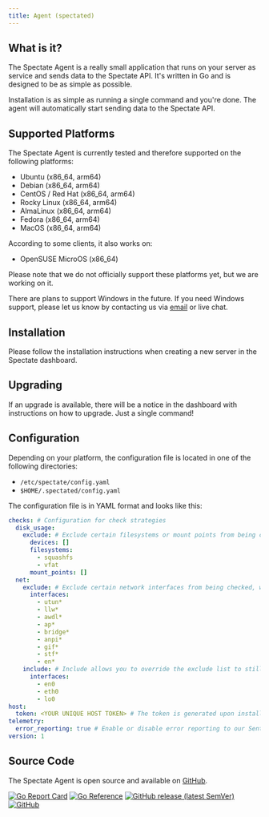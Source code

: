 ```yaml
---
title: Agent (spectated)
---
```


## What is it?

The Spectate Agent is a really small application that runs on your server as service and sends data to the Spectate API. It's written in Go and is designed to be as simple as possible.

Installation is as simple as running a single command and you're done. The agent will automatically start sending data to the Spectate API.

## Supported Platforms

The Spectate Agent is currently tested and therefore supported on the following platforms:
 - Ubuntu (x86_64, arm64)
 - Debian (x86_64, arm64)
 - CentOS / Red Hat (x86_64, arm64)
 - Rocky Linux (x86_64, arm64)
 - AlmaLinux (x86_64, arm64)
 - Fedora (x86_64, arm64)
 - MacOS (x86_64, arm64)

According to some clients, it also works on:
 - OpenSUSE MicroOS (x86_64)

Please note that we do not officially support these platforms yet, but we are working on it.

There are plans to support Windows in the future. If you need Windows support, please let us know by contacting us via [email](mailto:help@spectate.net) or live chat.

## Installation

Please follow the installation instructions when creating a new server in the Spectate dashboard.

## Upgrading

If an upgrade is available, there will be a notice in the dashboard with instructions on how to upgrade. Just a single command!

## Configuration

Depending on your platform, the configuration file is located in one of the following directories:
 - `/etc/spectate/config.yaml`
 - `$HOME/.spectated/config.yaml`

The configuration file is in YAML format and looks like this:
```yaml
checks: # Configuration for check strategies
  disk_usage:
    exclude: # Exclude certain filesystems or mount points from being checked
      devices: []
      filesystems:
        - squashfs
        - vfat
      mount_points: []
  net:
    exclude: # Exclude certain network interfaces from being checked, wildcard * is supported
      interfaces:
        - utun*
        - llw*
        - awdl*
        - ap*
        - bridge*
        - anpi*
        - gif*
        - stf*
        - en*
    include: # Include allows you to override the exclude list to still include certain network interfaces
      interfaces:
        - en0
        - eth0
        - lo0
host:
  token: <YOUR UNIQUE HOST TOKEN> # The token is generated upon installation
telemetry:
  error_reporting: true # Enable or disable error reporting to our Sentry instance to help us improve the agent
version: 1
```

## Source Code

The Spectate Agent is open source and available on [GitHub](https://github.com/spectate/agent).

[![Go Report Card](https://goreportcard.com/badge/github.com/spectate/agent)](https://goreportcard.com/report/github.com/spectate/agent) [![Go Reference](https://pkg.go.dev/badge/github.com/spectate/agent.svg)](https://pkg.go.dev/github.com/spectate/agent) [![GitHub release (latest SemVer)](https://img.shields.io/github/v/release/spectate/agent)](https://github.com/spectate/agent/releases/latest) [![GitHub](https://img.shields.io/github/license/spectate/agent)](https://github.com/spectate/agent/blob/main/LICENSE)

